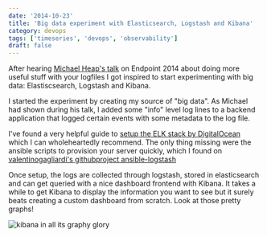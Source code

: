 ```yaml
---
date: '2014-10-23'
title: 'Big data experiment with Elasticsearch, Logstash and Kibana'
category: devops
tags: ['timeseries', 'devops', 'observability']
draft: false
---
```


After hearing [Michael Heap's talk](http://endpointcon.com/posts/2014/07/01/michael-heap/) on Endpoint 2014 about doing more useful stuff with your logfiles I got inspired to start experimenting with big data: Elastiscsearch, Logstash and Kibana.

I started the experiment by creating my source of "big data". As Michael had shown during his talk, I added some "info" level log lines to a backend application that logged certain events with some metadata to the log file.

I've found a very helpful guide to [setup the ELK stack by DigitalOcean](https://www.digitalocean.com/community/tutorials/how-to-use-logstash-and-kibana-to-centralize-and-visualize-logs-on-ubuntu-14-04) which I can wholeheartedly recommend. The only thing missing were the ansible scripts to provision your server quickly, which I found on [valentinogagliardi's githubproject ansible-logstash](https://github.com/valentinogagliardi/ansible-logstash)

Once setup, the logs are collected through logstash, stored in elasticsearch and can get queried with a nice dashboard frontend with Kibana. It takes a while to get Kibana to display the information you want to see but it surely beats creating a custom dashboard from scratch. Look at those pretty graphs!

![kibana in all its graphy glory](../assets/images/2014-10-23-kibana.png)
